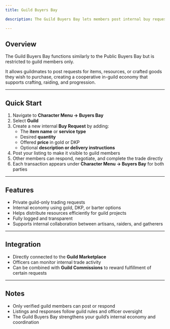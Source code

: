 ```yaml
---
title: Guild Buyers Bay

description: The Guild Buyers Bay lets members post internal buy requests, fostering a collaborative economy inside their guild.

---
```


## Overview
The Guild Buyers Bay functions similarly to the Public Buyers Bay but is restricted to guild members only.  

It allows guildmates to post requests for items, resources, or crafted goods they wish to purchase, creating a cooperative in-guild economy that supports crafting, raiding, and progression.

---

## Quick Start

1. Navigate to **Character Menu → Buyers Bay**  
2. Select **Guild**  
3. Create a new internal **Buy Request** by adding:  
   - The **item name** or **service type**  
   - Desired **quantity**  
   - Offered **price** in gold or DKP  
   - Optional **description or delivery instructions**  
4. Post your listing to make it visible to guild members  
5. Other members can respond, negotiate, and complete the trade directly  
6. Each transaction appears under **Character Menu → Buyers Bay** for both parties  

---

## Features
- Private guild-only trading requests  
- Internal economy using gold, DKP, or barter options  
- Helps distribute resources efficiently for guild projects  
- Fully logged and transparent
- Supports internal collaboration between artisans, raiders, and gatherers  

---

## Integration
- Directly connected to the **Guild Marketplace**  
- Officers can monitor internal trade activity  
- Can be combined with **Guild Commissions** to reward fulfillment of certain requests  

---

## Notes
- Only verified guild members can post or respond  
- Listings and responses follow guild rules and officer oversight  
- The Guild Buyers Bay strengthens your guild’s internal economy and coordination  

